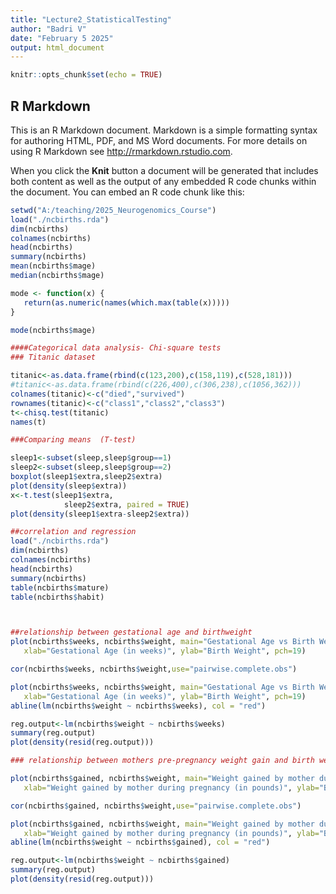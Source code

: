 ---
title: "Lecture2_StatisticalTesting"
author: "Badri V"
date: "February 5 2025"
output: html_document
---

```{r setup, include=FALSE}
knitr::opts_chunk$set(echo = TRUE)
```

## R Markdown

This is an R Markdown document. Markdown is a simple formatting syntax for authoring HTML, PDF, and MS Word documents. For more details on using R Markdown see <http://rmarkdown.rstudio.com>.

When you click the **Knit** button a document will be generated that includes both content as well as the output of any embedded R code chunks within the document. You can embed an R code chunk like this:
```{r}
setwd("A:/teaching/2025_Neurogenomics_Course")
load("./ncbirths.rda")
dim(ncbirths)
colnames(ncbirths)
head(ncbirths)
summary(ncbirths)
mean(ncbirths$mage)
median(ncbirths$mage)

mode <- function(x) {
   return(as.numeric(names(which.max(table(x)))))
}

mode(ncbirths$mage)
```


```{r}
####Categorical data analysis- Chi-square tests
### Titanic dataset

titanic<-as.data.frame(rbind(c(123,200),c(158,119),c(528,181)))
#titanic<-as.data.frame(rbind(c(226,400),c(306,238),c(1056,362)))
colnames(titanic)<-c("died","survived")
rownames(titanic)<-c("class1","class2","class3")
t<-chisq.test(titanic)
names(t)
```

```{r}
###Comparing means  (T-test)

sleep1<-subset(sleep,sleep$group==1)
sleep2<-subset(sleep,sleep$group==2)
boxplot(sleep1$extra,sleep2$extra)
plot(density(sleep$extra))
x<-t.test(sleep1$extra,
            sleep2$extra, paired = TRUE)
plot(density(sleep1$extra-sleep2$extra))

```
```{r}
##correlation and regression
load("./ncbirths.rda")
dim(ncbirths)
colnames(ncbirths)
head(ncbirths)
summary(ncbirths)
table(ncbirths$mature)
table(ncbirths$habit)



##relationship between gestational age and birthweight
plot(ncbirths$weeks, ncbirths$weight, main="Gestational Age vs Birth Weight",
   xlab="Gestational Age (in weeks)", ylab="Birth Weight", pch=19)

cor(ncbirths$weeks, ncbirths$weight,use="pairwise.complete.obs")

plot(ncbirths$weeks, ncbirths$weight, main="Gestational Age vs Birth Weight",
   xlab="Gestational Age (in weeks)", ylab="Birth Weight", pch=19)
abline(lm(ncbirths$weight ~ ncbirths$weeks), col = "red")

reg.output<-lm(ncbirths$weight ~ ncbirths$weeks)
summary(reg.output)
plot(density(resid(reg.output)))
```

```{r}
### relationship between mothers pre-pregnancy weight gain and birth weight 

plot(ncbirths$gained, ncbirths$weight, main="Weight gained by mother during pregnancy vs Birth Weight",
   xlab="Weight gained by mother during pregnancy (in pounds)", ylab="Birth Weight", pch=19)

cor(ncbirths$gained, ncbirths$weight,use="pairwise.complete.obs")

plot(ncbirths$gained, ncbirths$weight, main="Weight gained by mother during pregnancy vs Birth Weight",
   xlab="Weight gained by mother during pregnancy (in pounds)", ylab="Birth Weight", pch=19)
abline(lm(ncbirths$weight ~ ncbirths$gained), col = "red")

reg.output<-lm(ncbirths$weight ~ ncbirths$gained)
summary(reg.output)
plot(density(resid(reg.output)))


```



